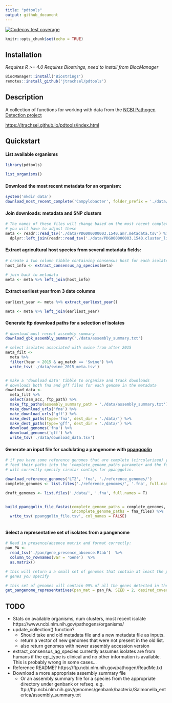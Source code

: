 ```yaml
---
title: "pdtools"
output: github_document
---
```


<!-- badges: start -->
  [![Codecov test coverage](https://codecov.io/gh/Jtrachsel/pdtools/branch/main/graph/badge.svg)](https://app.codecov.io/gh/Jtrachsel/pdtools?branch=main)
  <!-- badges: end -->

```r
knitr::opts_chunk$set(echo = TRUE)
```

## Installation

*Requires R >= 4.0* 
*Requires Biostrings, need to install from BiocManager*
```r
BiocManager::install('Biostrings')
remotes::install_github('jtrachsel/pdtools')
```

## Description  

A collection of functions for working with data from the
[NCBI Pathogen Detection project](https://www.ncbi.nlm.nih.gov/pathogens/)  

[https://jtrachsel.github.io/pdtools/index.html](https://jtrachsel.github.io/pdtools/index.html)

## Quickstart  

#### List available organisms

```r

library(pdtools)

list_organisms()

```



#### Download the most recent metadata for an organism:  
```r
system('mkdir data')
download_most_recent_complete('Campylobacter', folder_prefix = './data/')
```


#### Join downloads: metadata and SNP clusters

```r
# The names of these files will change based on the most recent complete data
# you will have to adjust these
meta <- readr::read_tsv('./data/PDG000000003.1540.amr.metadata.tsv') %>% 
  dplyr::left_join(readr::read_tsv('./data/PDG000000003.1540.cluster_list.tsv'))
```

#### Extract agricultural host species from several metadata fields:  
```r
# create a two column tibble containing consensus host for each isolate
host_info <- extract_consensus_ag_species(meta)

# join back to metadata
meta <- meta %>% left_join(host_info)
```

#### Extract earliest year from 3 date columns  
```r

earliest_year <- meta %>% extract_earliest_year()

meta <- meta %>% left_join(earliest_year)
```


#### Generate ftp download paths for a selection of isolates
```r
# download most recent assembly summary
download_gbk_assembly_summary('./data/assembly_summary.txt')

# select isolates associated with swine from after 2015
meta_filt <-
  meta %>%
  filter(Year > 2015 & ag_match == 'Swine') %>% 
  write_tsv('./data/swine_2015_meta.tsv')


# make a 'download data' tibble to organize and track downloads
# downloads both fna and gff files for each genome in the metadata
download_data <- 
  meta_filt %>% 
  select(asm_acc, ftp_path) %>% 
  make_ftp_paths(assembly_summary_path = './data/assembly_summary.txt') %>% 
  make_download_urls('fna') %>% 
  make_download_urls('gff') %>% 
  make_dest_paths(type='fna', dest_dir = './data/') %>% 
  make_dest_paths(type='gff', dest_dir = './data/') %>% 
  download_genomes('fna') %>% 
  download_genomes('gff') %>% 
  write_tsv('./data/download_data.tsv')


```

#### Generate an input file for caclulating a pangenome with [ppanggolin](https://github.com/labgem/PPanGGOLiN)  

```r
# if you have some reference genomes that are complete (circularized) you can 
# feed their paths into the 'complete_genome_paths parameter and the function
# will correctly specify cirular contigs for ppanggolin.  

download_reference_genomes('LT2', 'fna', './reference_genomes/')
complete_genomes <- list.files('./reference_genomes/', '.fna', full.names = T)

draft_genomes <- list.files('./data/', '.fna', full.names = T)


build_ppanggolin_file_fastas(complete_genome_paths = complete_genomes, 
                             incomplete_genome_paths = fna_files) %>% 
  write_tsv('ppanggolin_file.tsv', col_names = FALSE)



```


#### Select a representative set of isolates from a pangenome  

```r
# Read in presence/absence matrix and format correctly:
pan_PA <-
  read_tsv('./pan/gene_presence_absence.Rtab')  %>% 
  column_to_rownames(var = 'Gene')  %>% 
  as.matrix() 

# this will return a a small set of genomes that contain at least the proportion of
# genes you specify

# this set of genomes will contain 99% of all the genes detected in the pangenome
get_pangenome_representatives(pan_mat = pan_PA, SEED = 2, desired_coverage = .99)

```


## TODO  
- Stats on available organisms, num clusters, most recent isolate
  https://www.ncbi.nlm.nih.gov/pathogens/organisms/
- update_collection() function?
  - Should take and old metadata file and a new metadata file as inputs.  
  - return a vector of new genomes that were not present in the old list. 
  - also return genomes with newer assembly accession version  
- extract_consensus_ag_species currently assumes isolates are from humans if the epi_type is clinical and no other information is available.  This is probably wrong in some cases...
- Reference README? https://ftp.ncbi.nlm.nih.gov/pathogen/ReadMe.txt 
- Download a more appropriate assembly summary file
  - Or an assembly summary file for a species from the appropriate directory under genbank or refseq. e.g.
ftp://ftp.ncbi.nlm.nih.gov/genomes/genbank/bacteria/Salmonella_enterica/assembly_summary.txt

